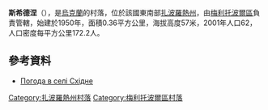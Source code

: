 {{coord|46|56|2|N|35|14|8|E|scale:100000|display=title}}

'''斯希德涅'''（{{lang-uk|Східне}}），是[[烏克蘭|烏克蘭]]的村落，位於該國東南部[[扎波羅熱州|扎波羅熱州]]，由[[梅利托波爾區|梅利托波爾區]]負責管轄，始建於1950年，面積0.36平方公里，海拔高度57米，2001年人口62，人口密度每平方公里172.2人。

==參考資料==
* [http://weather.in.ua/ua/zaporozhskaja/25675 Погода в селі Східне] {{Wayback|url=http://weather.in.ua/ua/zaporozhskaja/25675 |date=20160305200332 }}

[[Category:扎波羅熱州村落|Category:扎波羅熱州村落]]
[[Category:梅利托波爾區村落|Category:梅利托波爾區村落]]


{{Zaporizhia-geo-stub}}